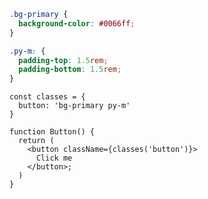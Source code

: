 ```css showLineNumbers {1,5}
.bg-primary {
  background-color: #0066ff;
}

.py-m: {
  padding-top: 1.5rem;
  padding-bottom: 1.5rem;
}
```

```tsx showLineNumbers {1-3}
const classes = {
  button: 'bg-primary py-m'
}

function Button() {
  return (
    <button className={classes('button')}>
      Click me
    </button>;
  )
}
```
